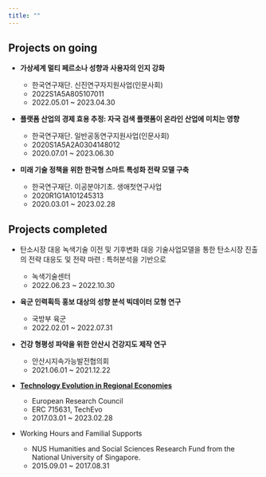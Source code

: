 ```yaml
---
title: ""
---
```


## Projects on going

-   **가상세계 멀티 페르소나 성향과 사용자의 인지 강화**

    -   한국연구재단. 신진연구자지원사업(인문사회)
    -   2022S1A5A805107011
    -   2022.05.01 \~ 2023.04.30

-   **플랫폼 산업의 경제 효용 추정: 자국 검색 플랫폼이 온라인 산업에 미치는 영향**

    -   한국연구재단. 일반공동연구지원사업(인문사회)
    -   2020S1A5A2A0304148012
    -   2020.07.01 \~ 2023.06.30

-   **미래 기술 정책을 위한 한국형 스마트 특성화 전략 모델 구축**

    -   한국연구재단. 이공분야기초. 생애첫연구사업
    -   2020R1G1A101245313
    -   2020.03.01 \~ 2023.02.28

## Projects completed

-   탄소시장 대응 녹색기술 이전 및 기후변화 대응 기술사업모델을 통한 탄소시장 진출의 전략 대응도 및 전략 마련 : 특허분석을 기반으로

    -   녹색기술센터
    -   2022.06.23 \~ 2022.10.30

-   **육군 인력획득 홍보 대상의 성향 분석 빅데이터 모형 연구**

    -   국방부 육군
    -   2022.02.01 \~ 2022.07.31

-   **건강 형평성 파악을 위한 안산시 건강지도 제작 연구**

    -   안산시지속가능발전협의회
    -   2021.06.01 \~ 2021.12.22

-   [**Technology Evolution in Regional Economies**](https://cordis.europa.eu/project/id/715631)

    -   European Research Council
    -   ERC 715631, TechEvo
    -   2017.03.01 \~ 2023.02.28

-   Working Hours and Familial Supports

    -   NUS Humanities and Social Sciences Research Fund from the National University of Singapore.
    -   2015.09.01 \~ 2017.08.31
